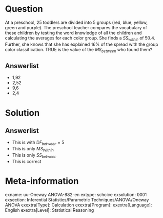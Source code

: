 Question
========
At a preschool, 25 toddlers are divided into 5 groups (red, blue, yellow, green and purple). The preschool teacher compares the vocabulary of these children by testing the word knowledge of all the children and calculating the averages for each color group. She finds a $SS_{within}$ of 50.4. Further, she knows that she has explained 16% of the spread with the group color classification. TRUE is the value of the $MS_{between}$ who found them?

Answerlist
----------
* 1,92
* 2,52
* 9,6
* 2,4


Solution
========


Answerlist
----------
* This is with $DF_{between}$ = 5
* This is only $MS_{Within}$
* This is only $SS_{between}$
* This is correct

Meta-information
================
exname: uu-Oneway ANOVA-882-en
extype: schoice
exsolution: 0001
exsection: Inferential Statistics/Parametric Techniques/ANOVA/Oneway ANOVA
exextra[Type]: Calculation
exextra[Program]: 
exextra[Language]: English
exextra[Level]: Statistical Reasoning